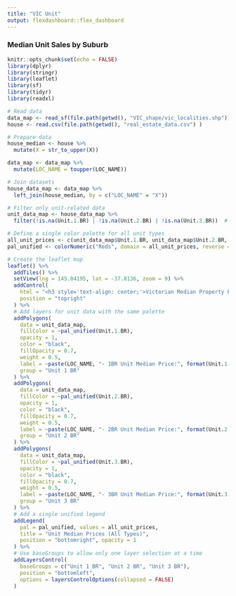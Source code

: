 ```yaml
---
title: "VIC Unit"
output: flexdashboard::flex_dashboard
---
```


### Median Unit Sales by Suburb

```r
knitr::opts_chunk$set(echo = FALSE)
library(dplyr)
library(stringr)
library(leaflet)
library(sf)
library(tidyr)
library(readxl)

# Read data
data_map <- read_sf(file.path(getwd(), "VIC_shape/vic_localities.shp"))
house <- read.csv(file.path(getwd(), "real_estate_data.csv") )

# Prepare data
house_median <- house %>%
  mutate(X = str_to_upper(X))

data_map <- data_map %>%
  mutate(LOC_NAME = toupper(LOC_NAME))

# Join datasets
house_data_map <- data_map %>%
  left_join(house_median, by = c("LOC_NAME" = "X"))

# Filter only unit-related data
unit_data_map <- house_data_map %>%
  filter(!is.na(Unit.1.BR) | !is.na(Unit.2.BR) | !is.na(Unit.3.BR))  # Keep rows with unit data

# Define a single color palette for all unit types
all_unit_prices <- c(unit_data_map$Unit.1.BR, unit_data_map$Unit.2.BR, unit_data_map$Unit.3.BR)
pal_unified <- colorNumeric("Reds", domain = all_unit_prices, reverse = FALSE)

# Create the leaflet map
leaflet() %>%
  addTiles() %>%
  setView(lng = 145.04195, lat = -37.8136, zoom = 9) %>%
  addControl(
    html = "<h3 style='text-align: center;'>Victorian Median Property Prices by Suburb (Q2 2024) - Units</h3>",
    position = "topright"
  ) %>%
  # Add layers for unit data with the same palette
  addPolygons(
    data = unit_data_map,
    fillColor = ~pal_unified(Unit.1.BR),
    opacity = 1,
    color = "black",
    fillOpacity = 0.7,
    weight = 0.5,
    label = ~paste(LOC_NAME, "- 1BR Unit Median Price:", format(Unit.1.BR, scientific = FALSE, big.mark = ",")),
    group = "Unit 1 BR"
  ) %>%
  addPolygons(
    data = unit_data_map,
    fillColor = ~pal_unified(Unit.2.BR),
    opacity = 1,
    color = "black",
    fillOpacity = 0.7,
    weight = 0.5,
    label = ~paste(LOC_NAME, "- 2BR Unit Median Price:", format(Unit.2.BR, scientific = FALSE, big.mark = ",")),
    group = "Unit 2 BR"
  ) %>%
  addPolygons(
    data = unit_data_map,
    fillColor = ~pal_unified(Unit.3.BR),
    opacity = 1,
    color = "black",
    fillOpacity = 0.7,
    weight = 0.5,
    label = ~paste(LOC_NAME, "- 3BR Unit Median Price:", format(Unit.3.BR, scientific = FALSE, big.mark = ",")),
    group = "Unit 3 BR"
  ) %>%
  # Add a single unified legend
  addLegend(
    pal = pal_unified, values = all_unit_prices, 
    title = "Unit Median Prices (All Types)",
    position = "bottomright", opacity = 1
  ) %>%
  # Use baseGroups to allow only one layer selection at a time
  addLayersControl(
    baseGroups = c("Unit 1 BR", "Unit 2 BR", "Unit 3 BR"),
    position = "bottomleft",
    options = layersControlOptions(collapsed = FALSE)
  ) 


```



